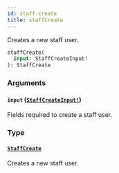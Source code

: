 ```yaml
---
id: staff-create
title: staffCreate
---
```


Creates a new staff user.

```graphql
staffCreate(
  input: StaffCreateInput!
): StaffCreate

```

### Arguments

#### `input` ([`StaffCreateInput!`](/api-reference/inputs/staff-create-input.mdx))

Fields required to create a staff user.

### Type

#### [`StaffCreate`](/api-reference/objects/staff-create.mdx)

Creates a new staff user.
